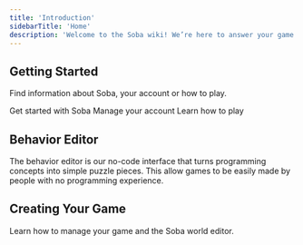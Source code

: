 ```yaml
---
title: 'Introduction'
sidebarTitle: 'Home'
description: 'Welcome to the Soba wiki! We’re here to answer your game creation questions.'
---
```


## Getting Started
Find information about Soba, your account or how to play.

<CardGroup cols={3}>
    <Card title="Overview" icon="flag" href="getting-started/getting-started/quick-start">
    Get started with Soba
  </Card>
    <Card title="Account" icon="user" href="getting-started/account/delete">
    Manage your account
  </Card>
    <Card title="Play" icon="play" href="getting-started/play/controls">
    Learn how to play
  </Card>
</CardGroup>

## Behavior Editor
The behavior editor is our no-code interface that turns programming concepts into simple puzzle pieces. This allow games to be easily made by people with no programming experience.

<CardGroup cols={3}>
    <Card title="General" icon="square-terminal" href="behavior-editor/general/nodes-list">
  </Card>
    <Card title="Managing Behaviors" icon="file-circle-info" href="behavior-editor/managing-behaviors/behavior-on-object">
  </Card>
    <Card title="Game Logic" icon="flask-round-poison" href="behavior-editor/game-logic/timer-countdown">
  </Card>
    <Card title="Logic On Objects" icon="cube" href="behavior-editor/logic-on-objects/clone-objects">
  </Card>
    <Card title="Working With Players" icon="users" href="behavior-editor/working-with-players/player-speed">
  </Card>
</CardGroup>

## Creating Your Game
Learn how to manage your game and the Soba world editor.

<CardGroup cols={3}>
    <Card title="General" icon="square-info" href="creating-your-game/general/what-template">
  </Card>
    <Card title="Managing Your Game" icon="wrench" href="creating-your-game/managing-your-game/save-game">
  </Card>
    <Card title="World Building" icon="mountain-sun" href="creating-your-game/world-building/place-objects">
  </Card>
</CardGroup>
